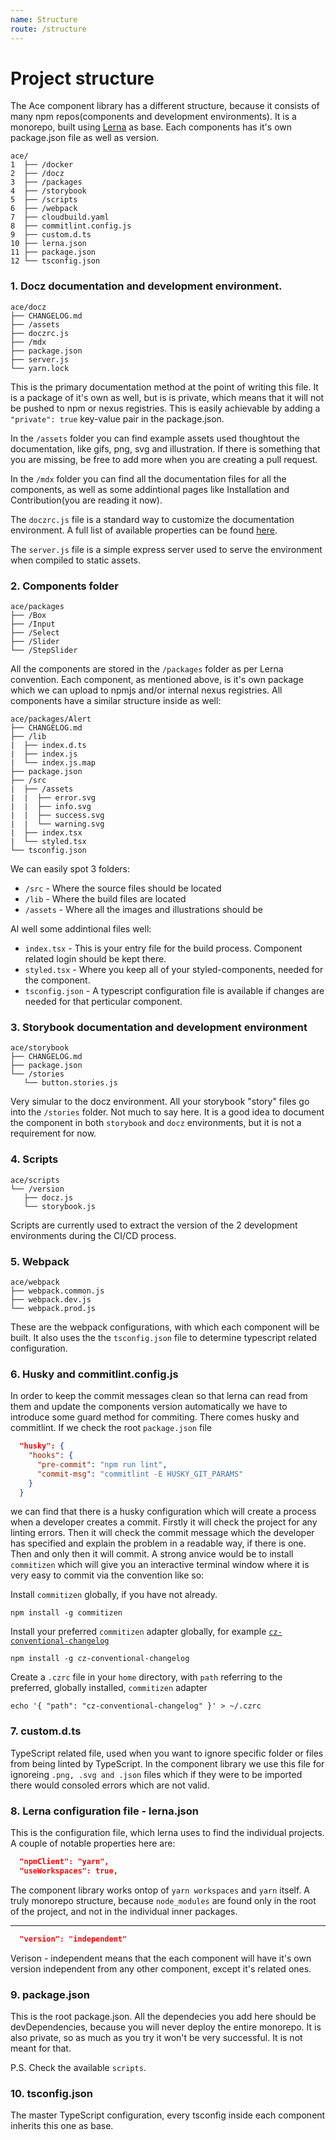 ```yaml
---
name: Structure
route: /structure
---
```


# Project structure
The Ace component library has a different structure, because it consists of many npm repos(components and development environments). It is a monorepo, built using [Lerna](https://github.com/lerna/lerna) as base. Each components has it's own package.json file as well as version.

```
ace/
1  ├── /docker
2  ├── /docz
3  ├── /packages
4  ├── /storybook
5  ├── /scripts
6  ├── /webpack
7  ├── cloudbuild.yaml
8  ├── commitlint.config.js
9  ├── custom.d.ts
10 ├── lerna.json
11 ├── package.json
12 └── tsconfig.json
```

### 1. Docz documentation and development environment.

```
ace/docz
├── CHANGELOG.md
├── /assets
├── doczrc.js
├── /mdx
├── package.json
├── server.js
└── yarn.lock
```
This is the primary documentation method at the point of writing this file. It is a package of it's own as well, but is is private, which means that it will not be pushed to npm or nexus registries. This is easily achievable by adding a `"private": true` key-value pair in the package.json.

In the `/assets` folder you can find example assets used thoughtout the documentation, like gifs, png, svg and illustration. If there is something that you are missing, be free to add more when you are creating a pull request.

In the `/mdx` folder you can find all the documentation files for all the components, as well as some addintional pages like Installation and Contribution(you are reading it now).

The `doczrc.js` file is a standard way to customize the documentation environment. A full list of available properties can be found [here](https://www.docz.site/docs/project-configuration).

The `server.js` file is a simple express server used to serve the environment when compiled to static assets.

### 2. Components folder

```
ace/packages
├── /Box
├── /Input
├── /Select
├── /Slider
└── /StepSlider

```

All the components are stored in the `/packages` folder as per Lerna convention. Each component, as mentioned above, is it's own package which we can upload to npmjs and/or internal nexus registries. All components have a similar structure inside as well:

```
ace/packages/Alert
├── CHANGELOG.md
├── /lib
|  ├── index.d.ts
|  ├── index.js
|  └── index.js.map
├── package.json
├── /src
|  ├── /assets
|  |  ├── error.svg
|  |  ├── info.svg
|  |  ├── success.svg
|  |  └── warning.svg
|  ├── index.tsx
|  └── styled.tsx
└── tsconfig.json
```

We can easily spot 3 folders:
  - `/src` - Where the source files should be located
  - `/lib` - Where the build files are located
  - `/assets` - Where all the images and illustrations should be

Al well some addintional files well:
  - `index.tsx` - This is your entry file for the build process. Component related login should be kept there. 
  - `styled.tsx` - Where you keep all of your styled-components, needed for the component. 
  - `tsconfig.json` - A typescript configuration file is available if changes are needed for that perticular component.

### 3. Storybook documentation and development environment

```
ace/storybook
├── CHANGELOG.md
├── package.json
└── /stories
   └── button.stories.js
```

Very simular to the docz environment. All your storybook "story" files go into the `/stories` folder. Not much to say here. It is a good idea to document the component in both `storybook` and `docz` environments, but it is not a requirement for now.

### 4. Scripts

```
ace/scripts
└── /version
   ├── docz.js
   └── storybook.js
```

Scripts are currently used to extract the version of the 2 development environments during the CI/CD process.

### 5. Webpack

```
ace/webpack
├── webpack.common.js
├── webpack.dev.js
└── webpack.prod.js
```

These are the webpack configurations, with which each component will be built. It also uses the the `tsconfig.json` file to determine typescript related configuration.

### 6. Husky and commitlint.config.js

In order to keep the commit messages clean so that lerna can read from them and update the components version automatically we have to introduce some guard method for commiting. There comes husky and commitlint. If we check the root `package.json` file

```json
  "husky": {
    "hooks": {
      "pre-commit": "npm run lint",
      "commit-msg": "commitlint -E HUSKY_GIT_PARAMS"
    }
  }
```

we can find that there is a husky configuration which will create a process when a developer creates a commit. Firstly it will check the project for any linting errors. Then it will check the commit message which the developer has specified and explain the problem in a readable way, if there is one. Then and only then it will commit. A strong anvice would be to install `commitizen` which will give you an interactive terminal window where it is very easy to commit via the convention like so:

Install `commitizen` globally, if you have not already.

```
npm install -g commitizen
```

Install your preferred `commitizen` adapter globally, for example [`cz-conventional-changelog`](https://www.npmjs.com/package/cz-conventional-changelog)

```
npm install -g cz-conventional-changelog
```

Create a `.czrc` file in your `home` directory, with `path` referring to the preferred, globally installed, `commitizen` adapter

```
echo '{ "path": "cz-conventional-changelog" }' > ~/.czrc
```

### 7. custom.d.ts

TypeScript related file, used when you want to ignore specific folder or files from being linted by TypeScript. In the component library we use this file for ignoreing `.png, .svg and .json` files which if they were to be imported there would consoled errors which are not valid.

### 8. Lerna configuration file - lerna.json

This is the configuration file, which lerna uses to find the individual projects. A couple of notable properties here are:

```json
  "npmClient": "yarn",
  "useWorkspaces": true,
```
The component library works ontop of `yarn workspaces` and `yarn` itself. A truly monorepo structure, because `node_modules` are found only in the root of the project, and not in the individual inner packages.

------

```json
  "version": "independent"
```

Verison - independent means that the each component will have it's own version independent from any other component, except it's related ones.

### 9. package.json
This is the root package.json. All the dependecies you add here should be devDependencies, because you will never deploy the entire monorepo. It is also private, so as much as you try it won't be very successful. It is not meant for that.

P.S. Check the available `scripts`.

### 10. tsconfig.json
The master TypeScript configuration, every tsconfig inside each component inherits this one as base.